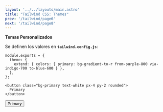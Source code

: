 ```yaml
---
layout: '../../layouts/main.astro'
title: "Tailwind CSS: Themes"
prev: '/tailwind/page6'
next: '/tailwind/page8'
---
```


**Temas Personalizados**

Se definen los valores en **`tailwind.config.js`**:

```astro
module.exports = {
  theme: {
    extend: { colors: { primary: bg-gradient-to-r from-purple-800 via-indigo-700 to-blue-600 } },
  },
};
```

```astro
<button class="bg-primary text-white px-4 py-2 rounded">
  Primary
</button>
```

<button class=" w-50 h-10  bg-gradient-to-r from-purple-800 via-indigo-700 to-blue-600 text-white px-4 py-2 rounded hover:bg-gray-200 transition duration-300">
  Primary
</button>